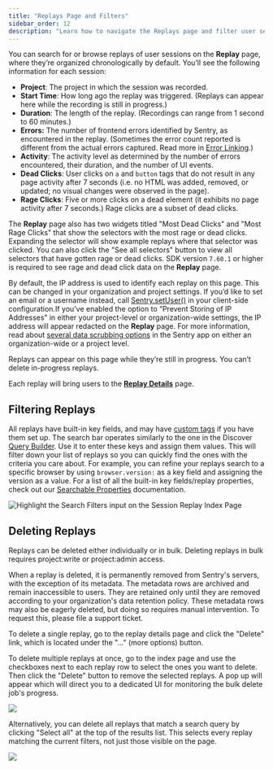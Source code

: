 ```yaml
---
title: "Replays Page and Filters"
sidebar_order: 12
description: "Learn how to navigate the Replays page and filter user sessions that meet specific conditions."
---
```


<Include name="session-replay-web-report-bug.mdx" />

You can search for or browse replays of user sessions on the **Replay** page, where they’re organized chronologically by default. You’ll see the following information for each session:

- **Project**: The project in which the session was recorded.
- **Start Time**: How long ago the replay was triggered. (Replays can appear here while the recording is still in progress.)
- **Duration**: The length of the replay. (Recordings can range from 1 second to 60 minutes.)
- **Errors:** The number of frontend errors identified by Sentry, as encountered in the replay. (Sometimes the error count reported is different from the actual errors captured. Read more in [Error Linking](/platforms/javascript/session-replay/#error-linking).)
- **Activity**: The activity level as determined by the number of errors encountered, their duration, and the number of UI events.
- **Dead Clicks**: User clicks on `a` and `button` tags that do not result in any page activity after 7 seconds (i.e. no HTML was added, removed, or updated; no visual changes were observed in the page).
- **Rage Clicks**: Five or more clicks on a dead element (it exhibits no page activity after 7 seconds.) Rage clicks are a subset of dead clicks.

The **Replay** page also has two widgets titled "Most Dead Clicks" and "Most Rage Clicks" that show the selectors with the most rage or dead clicks. Expanding the selector will show example replays where that selector was clicked. You can also click the "See all selectors" button to view all selectors that have gotten rage or dead clicks. SDK version `7.60.1` or higher is required to see rage and dead click data on the **Replay** page.

By default, the IP address is used to identify each replay on this page. This can be changed in your organization and project settings. If you’d like to set an email or a username instead, call [Sentry.setUser()](/platforms/javascript/enriching-events/identify-user) in your client-side configuration.If you’ve enabled the option to “Prevent Storing of IP Addresses” in either your project-level or organization-wide settings, the IP address will appear redacted on the **Replay** page. For more information, read about [several data scrubbing options](/security-legal-pii/scrubbing/server-side-scrubbing/) in the Sentry app on either an organization-wide or a project level.

Replays can appear on this page while they’re still in progress. You can’t delete in-progress replays.

Each replay will bring users to the [**Replay Details**](/product/explore/session-replay/web/replay-details/) page.

## Filtering Replays

All replays have built-in key fields, and may have [custom tags](/platforms/javascript/enriching-events/tags/) if you have them set up. The search bar operates similarly to the one in the Discover [Query Builder](/product/explore/discover-queries/query-builder/#filter-by-search-conditions). Use it to enter these keys and assign them values. This will filter down your list of replays so you can quickly find the ones with the criteria you care about. For example, you can refine your replays search to a specific browser by using `browser.version:` as a key field and assigning the version as a value. For a list of all the built-in key fields/replay properties, check out our [Searchable Properties](/concepts/search/searchable-properties/#replay-properties) documentation.

![Highlight the Search Filters input on the Session Replay Index Page](./img/replay-index-filtering.png)

## Deleting Replays

Replays can be deleted either individually or in bulk. Deleting replays in bulk requires project:write or project:admin access.

When a replay is deleted, it is permanently removed from Sentry's servers, with the exception of its metadata. The metadata rows are archived and remain inaccessible to users. They are retained only until they are removed according to your organization's data retention policy. These metadata rows may also be eagerly deleted, but doing so requires manual intervention. To request this, please file a support ticket.

To delete a single replay, go to the replay details page and click the "Delete" link, which is located under the "..." (more options) button.

To delete multiple replays at once, go to the index page and use the checkboxes next to each replay row to select the ones you want to delete. Then click the "Delete" button to remove the selected replays. A pop up will appear which will direct you to a dedicated UI for monitoring the bulk delete job's progress.

![](img/replay-index-delete-visible.png)

Alternatively, you can delete all replays that match a search query by clicking "Select all" at the top of the results list. This selects every replay matching the current filters, not just those visible on the page.

![](img/replay-index-delete-all.png)
